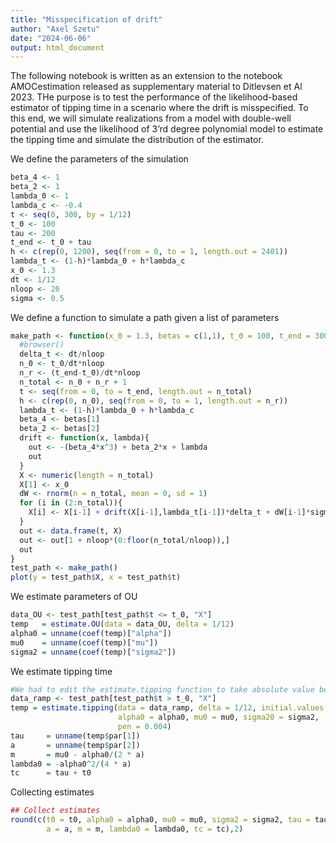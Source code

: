 ```yaml
---
title: "Misspecification of drift"
author: "Axel Szetu"
date: "2024-06-06"
output: html_document
---
```


The following notebook is written as an extension to the notebook AMOCestimation released as supplementary material to Ditlevsen et Al 2023.
THe purpose is to test the performance of the likelihood-based estimator of tipping time in a scenario where the drift is misspecified.
To this end, we will simulate realizations from a model with double-well potential and use the likelihood of 3'rd degree polynomial model to estimate the tipping time and simulate the distribution of the estimator.

We define the parameters of the simulation
```r
beta_4 <- 1
beta_2 <- 1
lambda_0 <- 1
lambda_c <- -0.4
t <- seq(0, 300, by = 1/12)
t_0 <- 100
tau <- 200
t_end <- t_0 + tau
h <- c(rep(0, 1200), seq(from = 0, to = 1, length.out = 2401))
lambda_t <- (1-h)*lambda_0 + h*lambda_c
x_0 <- 1.3
dt <- 1/12
nloop <- 20
sigma <- 0.5
```

We define a function to simulate a path given a list of parameters
```r
make_path <- function(x_0 = 1.3, betas = c(1,1), t_0 = 100, t_end = 300, lambda_0 = 1, lambda_c = -0.4, dt = 1/12, nloop = 2, sigma = 0.1){
  #browser()
  delta_t <- dt/nloop
  n_0 <- t_0/dt*nloop
  n_r <- (t_end-t_0)/dt*nloop
  n_total <- n_0 + n_r + 1
  t <- seq(from = 0, to = t_end, length.out = n_total)
  h <- c(rep(0, n_0), seq(from = 0, to = 1, length.out = n_r))
  lambda_t <- (1-h)*lambda_0 + h*lambda_c
  beta_4 <- betas[1]
  beta_2 <- betas[2]
  drift <- function(x, lambda){
    out <- -(beta_4*x^3) + beta_2*x + lambda
    out
  }
  X <- numeric(length = n_total)
  X[1] <- x_0
  dW <- rnorm(n = n_total, mean = 0, sd = 1)
  for (i in (2:n_total)){
    X[i] <- X[i-1] + drift(X[i-1],lambda_t[i-1])*delta_t + dW[i-1]*sigma*sqrt(delta_t)
  }
  out <- data.frame(t, X)
  out <- out[1 + nloop*(0:floor(n_total/nloop)),]
  out
}
test_path <- make_path()
plot(y = test_path$X, x = test_path$t)
```

We estimate parameters of OU
```r
data_OU <- test_path[test_path$t <= t_0, "X"]
temp   = estimate.OU(data = data_OU, delta = 1/12)
alpha0 = unname(coef(temp)["alpha"])
mu0    = unname(coef(temp)["mu"])
sigma2 = unname(coef(temp)["sigma2"])
```

We estimate tipping time
```r
#We had to edit the estimate.tipping function to take absolute value before applying square root
data_ramp <- test_path[test_path$t > t_0, "X"]
temp = estimate.tipping(data = data_ramp, delta = 1/12, initial.values = c(200,2),
                        alpha0 = alpha0, mu0 = mu0, sigma20 = sigma2, 
                        pen = 0.004)
tau     = unname(temp$par[1])
a       = unname(temp$par[2])
m       = mu0 - alpha0/(2 * a)
lambda0 = -alpha0^2/(4 * a)
tc      = tau + t0
```
Collecting estimates
```r
## Collect estimates
round(c(t0 = t0, alpha0 = alpha0, mu0 = mu0, sigma2 = sigma2, tau = tau, 
        a = a, m = m, lambda0 = lambda0, tc = tc),2)
```


